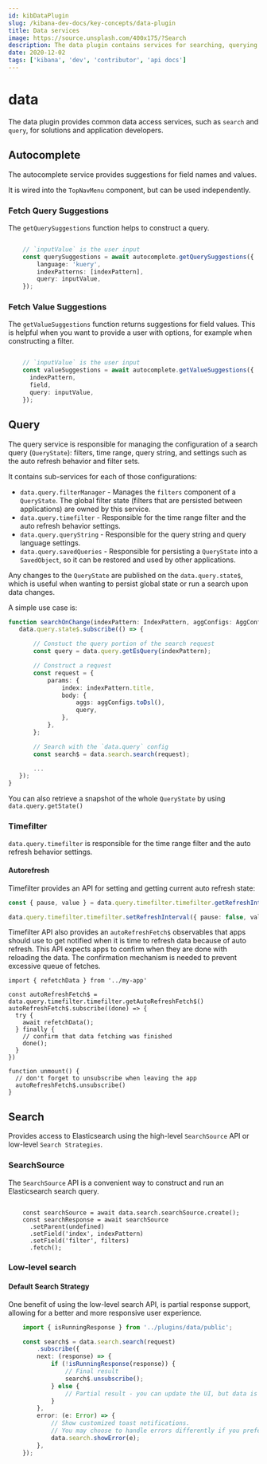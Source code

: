 ```yaml
---
id: kibDataPlugin
slug: /kibana-dev-docs/key-concepts/data-plugin
title: Data services
image: https://source.unsplash.com/400x175/?Search
description: The data plugin contains services for searching, querying and filtering.
date: 2020-12-02
tags: ['kibana', 'dev', 'contributor', 'api docs']
---
```


# data

The data plugin provides common data access services, such as `search` and `query`, for solutions and application developers.

## Autocomplete

The autocomplete service provides suggestions for field names and values.

It is wired into the `TopNavMenu` component, but can be used independently.

### Fetch Query Suggestions

The `getQuerySuggestions` function helps to construct a query.

```.ts

    // `inputValue` is the user input
    const querySuggestions = await autocomplete.getQuerySuggestions({
        language: 'kuery',
        indexPatterns: [indexPattern],
        query: inputValue,
    });

```

### Fetch Value Suggestions

The `getValueSuggestions` function returns suggestions for field values.
This is helpful when you want to provide a user with options, for example when constructing a filter.

```.ts

    // `inputValue` is the user input
    const valueSuggestions = await autocomplete.getValueSuggestions({
      indexPattern,
      field,
      query: inputValue,
    });

```

## Query

The query service is responsible for managing the configuration of a search query (`QueryState`): filters, time range, query string, and settings such as the auto refresh behavior and filter sets.

It contains sub-services for each of those configurations:

- `data.query.filterManager` - Manages the `filters` component of a `QueryState`. The global filter state (filters that are persisted between applications) are owned by this service.
- `data.query.timefilter` - Responsible for the time range filter and the auto refresh behavior settings.
- `data.query.queryString` - Responsible for the query string and query language settings.
- `data.query.savedQueries` - Responsible for persisting a `QueryState` into a `SavedObject`, so it can be restored and used by other applications.

Any changes to the `QueryState` are published on the `data.query.state$`, which is useful when wanting to persist global state or run a search upon data changes.

A simple use case is:

```.ts
function searchOnChange(indexPattern: IndexPattern, aggConfigs: AggConfigs) {
   data.query.state$.subscribe(() => {

       // Constuct the query portion of the search request
       const query = data.query.getEsQuery(indexPattern);

       // Construct a request
       const request = {
           params: {
               index: indexPattern.title,
               body: {
                   aggs: aggConfigs.toDsl(),
                   query,
               },
           },
       };

       // Search with the `data.query` config
       const search$ = data.search.search(request);

       ...
   });
}

```

You can also retrieve a snapshot of the whole `QueryState` by using `data.query.getState()`

### Timefilter

`data.query.timefilter` is responsible for the time range filter and the auto refresh behavior settings.

#### Autorefresh

Timefilter provides an API for setting and getting current auto refresh state:

```ts
const { pause, value } = data.query.timefilter.timefilter.getRefreshInterval();

data.query.timefilter.timefilter.setRefreshInterval({ pause: false, value: 5000 }); // start auto refresh with 5 seconds interval
```

Timefilter API also provides an `autoRefreshFetch$` observables that apps should use to get notified
when it is time to refresh data because of auto refresh.
This API expects apps to confirm when they are done with reloading the data.
The confirmation mechanism is needed to prevent excessive queue of fetches.

```
import { refetchData } from '../my-app'

const autoRefreshFetch$ = data.query.timefilter.timefilter.getAutoRefreshFetch$()
autoRefreshFetch$.subscribe((done) => {
  try {
    await refetchData();
  } finally {
    // confirm that data fetching was finished
    done();
  }
})

function unmount() {
  // don't forget to unsubscribe when leaving the app
  autoRefreshFetch$.unsubscribe()
}

```

## Search

Provides access to Elasticsearch using the high-level `SearchSource` API or low-level `Search Strategies`.

### SearchSource

The `SearchSource` API is a convenient way to construct and run an Elasticsearch search query.

```.tsx

    const searchSource = await data.search.searchSource.create();
    const searchResponse = await searchSource
      .setParent(undefined)
      .setField('index', indexPattern)
      .setField('filter', filters)
      .fetch();

```

### Low-level search

#### Default Search Strategy

One benefit of using the low-level search API, is partial response support, allowing for a better and more responsive user experience.

```.ts
    import { isRunningResponse } from '../plugins/data/public';

    const search$ = data.search.search(request)
        .subscribe({
        next: (response) => {
            if (!isRunningResponse(response)) {
                // Final result
                search$.unsubscribe();
            } else {
                // Partial result - you can update the UI, but data is still loading
            }
        },
        error: (e: Error) => {
            // Show customized toast notifications.
            // You may choose to handle errors differently if you prefer.
            data.search.showError(e);
        },
    });
```
